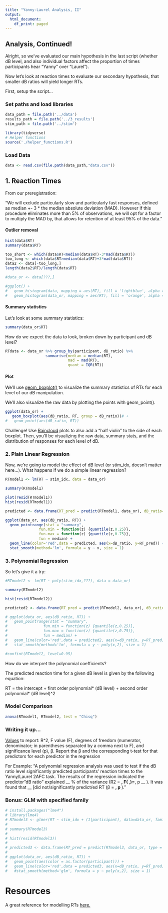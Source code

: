 ```yaml
---
title: "Yanny-Laurel Analysis, II"
output:
  html_document:
    df_print: paged
---
```

## Analysis, Continued!
Alright, so we've evaluated our main hypothesis in the last script (whether dB level, and also individual factors affect the proportion of times participants hear "Yanny" over "Laurel"). 

Now let's look at reaction times to evaluate our secondary hypothesis, that smaller dB ratios will yield longer RTs. 

First, setup the script...

### Set paths and load libraries
```r
data_path = file.path('../data') 
results_path = file.path('../3_results')
stim_path = file.path('../stim')

library(tidyverse)
# Helper functions
source('./helper_functions.R')
```

### Load Data
```r
data <- read.csv(file.path(data_path,"data.csv"))
```

## 1. Reaction Times

From our preregistration: 

"We will exclude particularly slow and particularly fast responses, defined as median +- 3 * the median absolute deviation (MAD). However if this procedure eliminates more than 5% of observations, we will opt for a factor to multiply the MAD by, that allows for retention of at least 95% of the data."

#### Outlier removal
```r
hist(data$RT)
summary(data$RT)

too_short <- which(data$RT<median(data$RT)-3*mad(data$RT)) 
too_long <- which(data$RT>median(data$RT)+3*mad(data$RT))
data2 <- data[-too_long,]
length(data2$RT)/length(data$RT)

#data_or <- data[???,]

#ggplot() +
#   geom_histogram(data, mapping = aes(RT), fill = 'lightblue', alpha = 0.8) + 
#   geom_histogram(data_or, mapping = aes(RT), fill = 'orange', alpha = 0.5)
```

#### Summary statistics
Let's look at some summary statistics:
```r
summary(data_or$RT)
```

How do we expect the data to look, broken down by participant and dB level?
```r
RTdata <- data_or %>% group_by(participant, dB_ratio) %>%
                  summarise(median = median(RT),
                            mad = mad(RT),
                            quant = IQR(RT))

```


#### Plot
We'll use [geom_boxplot()](https://ggplot2.tidyverse.org/reference/geom_boxplot.html) to visualize the summary statistics of RTs for each level of our dB manipulation. 

We'll also visualize the raw data by plotting the points with geom_point(). 

```r
ggplot(data_or) + 
   geom_boxplot(aes(dB_ratio, RT, group = dB_ratio))# + 
#   geom_point(aes(dB_ratio, RT)) 
```
Challenge! Use [Raincloud](https://github.com/RainCloudPlots/RainCloudPlots) plots to also add a "half violin" to the side of each boxplot. Then, you'll be visualizing the raw data, summary stats, and the distribution of responses for each level of dB. 


### 2. Plain Linear Regression

Now, we're going to model the effect of dB level (or stim_idx, doesn't matter here...).
What happens if we do a simple linear regression?
```r
RTmodel1 <- lm(RT ~ stim_idx, data = data_or)

summary(RTmodel1)

plot(resid(RTmodel1))
hist(resid(RTmodel1))

predicted <- data.frame(RT_pred = predict(RTmodel1, data_or), dB_ratio=data_or$dB_ratio)

ggplot(data_or, aes(dB_ratio, RT)) +
  geom_pointrange(stat = "summary",
               fun.min = function(z) {quantile(z,0.25)},
               fun.max = function(z) {quantile(z,0.75)},
               fun = median) +
  geom_line(color='red',data = predicted, aes(x=dB_ratio, y=RT_pred)) + 
  stat_smooth(method='lm', formula = y ~ x, size = 1) 


```

### 3. Polynomial Regression
So let's give it a try:
```r
#RTmodel2 <- lm(RT ~ poly(stim_idx,???), data = data_or)

summary(RTmodel2)

hist(resid(RTmodel2))

predicted2 <- data.frame(RT_pred = predict(RTmodel2, data_or), dB_ratio=data_or$dB_ratio)

# ggplot(data_or, aes(dB_ratio, RT)) +
#   geom_pointrange(stat = "summary",
#                fun.min = function(z) {quantile(z,0.25)},
#                fun.max = function(z) {quantile(z,0.75)},
#                fun = median) +
#   geom_line(color='red',data = predicted2, aes(x=dB_ratio, y=RT_pred)) + 
#   stat_smooth(method='lm', formula = y ~ poly(x,2), size = 1) 


```

```r
#confint(RTmodel2, level=0.95)
```
How do we interpret the polynomial coefficients? 

The predicted reaction time for a given dB level is given by the following equation:

RT = the intercept + first order polynomial* (dB level) + second order polynomial* (dB level)^2

### Model Comparison
```r
anova(RTmodel1, RTmodel2, test = "Chisq")
```


### Writing it up... 
[Values](https://www.statisticssolutions.com/reporting-statistics-in-apa-format/) to report: R^2, F value (F), degrees of freedom (numerator, denominator; in parentheses separated by a comma next to F), and significance level (p), β. Report the β and the corresponding t-test for that predictors for each predictor in the regression

For Example:
"A polynomial regression analysis was used to test if the dB ratio level significantly
predicted participants' reaction times to the Yanny/Laurel 2AFC task. The results of the regression indicated the predictor "dB ratio" explained __ % of the variance (R2 = __, F( __,__)=__, p __ ). It was found that __ [did not/significantly predict/ed RT (β = __, p __ )." 


### Bonus: GLM with specified family
```r
# install.packages("lme4")
# library(lme4)
# RTmodel3 <- glmer(RT ~ stim_idx + (1|participant), data=data_or, family = ???)
# 
# summary(RTmodel3)
# 
# hist(resid(RTmodel3))
# 
# predicted3 <- data.frame(RT_pred = predict(RTmodel3, data_or, type = "response"), participant = data_or$participant, dB_ratio=data_or$dB_ratio)
# 
# ggplot(data_or, aes(dB_ratio, RT)) +
#   geom_point(aes(color = as.factor(participant))) +
#   geom_line(color='red',data = predicted3, aes(x=dB_ratio, y=RT_pred))# + 
#   #stat_smooth(method='glm', formula = y ~ poly(x,2), size = 1) 

```


# Resources
A great reference for modelling RTs [here.](https://lindeloev.github.io/shiny-rt/#1_opinion:_three_important_types_of_parameters)